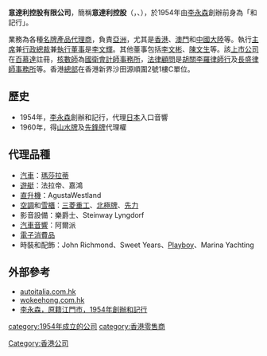 '''意達利控股有限公司'''，簡稱'''意達利控股'''（'''{{lang-en|AUTO ITALIA HOLDINGS LIMITED}}'''，{{HKSE|0720}}、{{otcbb|AIHLY}}），於1954年由[[李永森|李永森]]創辦前身為「和記行」。

業務為各種[[名牌|名牌]][[產品|產品]][[代理商|代理商]]，負責[[亞洲|亞洲]]，尤其是[[香港|香港]]、[[澳門|澳門]]和[[中國大陸|中國大陸]]等。執行[[主席|主席]]兼[[行政總裁|行政總裁]]兼[[執行董事|執行董事]]是[[李文輝_(商人)|李文輝]]。其他董事包括[[李文彬|李文彬]]、[[陳文生|陳文生]]等。該[[上市公司|上市公司]]在[[百慕達|百慕達]]註冊，[[核數師|核數師]]為[[國衛會計師事務所|國衛會計師事務所]]，[[法律顧問|法律顧問]]是[[胡關李羅律師行|胡關李羅律師行]]及[[長盛律師事務所|長盛律師事務所]]等。香港[[總部|總部]]在香港新界沙田源順圍2號1樓C單位。

== 歷史 ==
* 1954年，[[李永森|李永森]]創辦和記行，代理[[日本|日本]]入口音響
* 1960年，得[[山水牌|山水牌]]及[[先鋒牌|先鋒牌]]代理權

== 代理品種==
* [[汽車|汽車]]：[[瑪莎拉蒂|瑪莎拉蒂]]
* [[遊艇|遊艇]]：法拉帝、嘉鴻
* [[直升機|直升機]]：AgustaWestland
* [[空調|空調]]和[[雪櫃|雪櫃]]：[[三菱重工|三菱重工]]、[[北極牌|北極牌]]、[[先力|先力]]
* 影音設備：樂爵士、Steinway Lyngdorf
* [[汽車音響|汽車音響]]：阿爾派
* [[電子消費品|電子消費品]]
* 時裝和配飾：John Richmond、Sweet Years、[[Playboy|Playboy]]、Marina Yachting

== 外部參考 ==
* [http://www.autoitalia.com.hk/ autoitalia.com.hk] {{Wayback|url=http://www.autoitalia.com.hk/ |date=20130421164323 }}
* [https://web.archive.org/web/20140106032816/http://www.wokeehong.com.hk/wkhg/tc/products.php wokeehong.com.hk]
* [http://www.jiangmen.gov.cn/hq/rysm/dypjmsrysm/t20060628_43080.html 李永森，原籍江門市，1954年創辦和記行]{{dead link|date=2018年3月 |bot=InternetArchiveBot |fix-attempted=yes }}

[[Category:香港公司|Category:香港公司]]
[[category:1954年成立的公司|category:1954年成立的公司]]
[[category:香港零售商|category:香港零售商]]